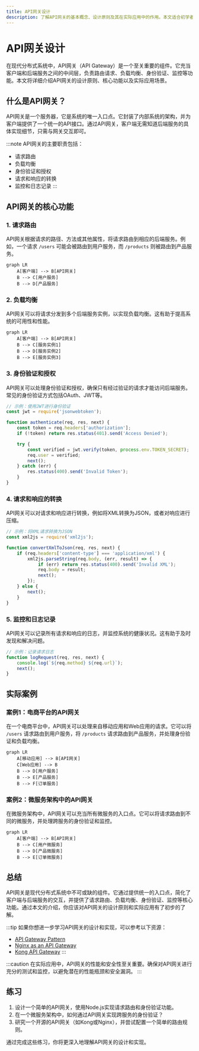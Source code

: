 ```yaml
---
title: API网关设计
description: 了解API网关的基本概念、设计原则及其在实际应用中的作用。本文适合初学者，将逐步讲解API网关的核心功能，并通过示例和实际案例帮助你掌握这一重要系统设计工具。
---
```


# API网关设计

在现代分布式系统中，API网关（API Gateway）是一个至关重要的组件。它充当客户端和后端服务之间的中间层，负责路由请求、负载均衡、身份验证、监控等功能。本文将详细介绍API网关的设计原则、核心功能以及实际应用场景。

## 什么是API网关？

API网关是一个服务器，它是系统的唯一入口点。它封装了内部系统的架构，并为客户端提供了一个统一的API接口。通过API网关，客户端无需知道后端服务的具体实现细节，只需与网关交互即可。

:::note
API网关的主要职责包括：
- 请求路由
- 负载均衡
- 身份验证和授权
- 请求和响应的转换
- 监控和日志记录
:::

## API网关的核心功能

### 1. 请求路由

API网关根据请求的路径、方法或其他属性，将请求路由到相应的后端服务。例如，一个请求 `/users` 可能会被路由到用户服务，而 `/products` 则被路由到产品服务。

```mermaid
graph LR
    A[客户端] --> B[API网关]
    B --> C[用户服务]
    B --> D[产品服务]
```

### 2. 负载均衡

API网关可以将请求分发到多个后端服务实例，以实现负载均衡。这有助于提高系统的可用性和性能。

```mermaid
graph LR
    A[客户端] --> B[API网关]
    B --> C[服务实例1]
    B --> D[服务实例2]
    B --> E[服务实例3]
```

### 3. 身份验证和授权

API网关可以处理身份验证和授权，确保只有经过验证的请求才能访问后端服务。常见的身份验证方式包括OAuth、JWT等。

```javascript
// 示例：使用JWT进行身份验证
const jwt = require('jsonwebtoken');

function authenticate(req, res, next) {
    const token = req.headers['authorization'];
    if (!token) return res.status(401).send('Access Denied');

    try {
        const verified = jwt.verify(token, process.env.TOKEN_SECRET);
        req.user = verified;
        next();
    } catch (err) {
        res.status(400).send('Invalid Token');
    }
}
```

### 4. 请求和响应的转换

API网关可以对请求和响应进行转换，例如将XML转换为JSON，或者对响应进行压缩。

```javascript
// 示例：将XML请求转换为JSON
const xml2js = require('xml2js');

function convertXmlToJson(req, res, next) {
    if (req.headers['content-type'] === 'application/xml') {
        xml2js.parseString(req.body, (err, result) => {
            if (err) return res.status(400).send('Invalid XML');
            req.body = result;
            next();
        });
    } else {
        next();
    }
}
```

### 5. 监控和日志记录

API网关可以记录所有请求和响应的日志，并监控系统的健康状况。这有助于及时发现和解决问题。

```javascript
// 示例：记录请求日志
function logRequest(req, res, next) {
    console.log(`${req.method} ${req.url}`);
    next();
}
```

## 实际案例

### 案例1：电商平台的API网关

在一个电商平台中，API网关可以处理来自移动应用和Web应用的请求。它可以将 `/users` 请求路由到用户服务，将 `/products` 请求路由到产品服务，并处理身份验证和负载均衡。

```mermaid
graph LR
    A[移动应用] --> B[API网关]
    C[Web应用] --> B
    B --> D[用户服务]
    B --> E[产品服务]
    B --> F[订单服务]
```

### 案例2：微服务架构中的API网关

在微服务架构中，API网关可以充当所有微服务的入口点。它可以将请求路由到不同的微服务，并处理跨服务的身份验证和监控。

```mermaid
graph LR
    A[客户端] --> B[API网关]
    B --> C[用户微服务]
    B --> D[产品微服务]
    B --> E[订单微服务]
```

## 总结

API网关是现代分布式系统中不可或缺的组件。它通过提供统一的入口点，简化了客户端与后端服务的交互，并提供了请求路由、负载均衡、身份验证、监控等核心功能。通过本文的介绍，你应该对API网关的设计原则和实际应用有了初步的了解。

:::tip
如果你想进一步学习API网关的设计和实现，可以参考以下资源：
- [API Gateway Pattern](https://microservices.io/patterns/apigateway.html)
- [Nginx as an API Gateway](https://www.nginx.com/blog/deploying-nginx-plus-as-an-api-gateway/)
- [Kong API Gateway](https://konghq.com/kong/)
:::

:::caution
在实际应用中，API网关的性能和安全性至关重要。确保对API网关进行充分的测试和监控，以避免潜在的性能瓶颈和安全漏洞。
:::

## 练习

1. 设计一个简单的API网关，使用Node.js实现请求路由和身份验证功能。
2. 在一个微服务架构中，如何通过API网关实现跨服务的身份验证？
3. 研究一个开源的API网关（如Kong或Nginx），并尝试配置一个简单的路由规则。

通过完成这些练习，你将更深入地理解API网关的设计和实现。